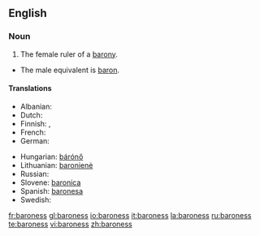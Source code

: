 ==English==

===Noun===
{{en-noun|es}}

# The female ruler of a [[barony]].
*The male equivalent is [[baron]].

====Translations====
{{trans-top|Female ruler of a barony}}
* Albanian: {{t+|sq|baroneshë|f|xs=Albanian}}
* Dutch: {{t+|nl|barones|f}}
* Finnish: {{t-|fi|vapaaherratar}}, {{t-|fi|paronitar}}
* French: {{t-|fr|baronne|f}}
* German: {{t-|de|Baroness|f}}
{{trans-mid}}
* Hungarian: [[bárónő]]
* Lithuanian: [[baronienė]] {{f}}
* Russian: {{t+|ru|баронесса|sc=Cyrl}}
* Slovene: [[baronica]] {{f}}
* Spanish: [[baronesa]] {{f}}
* Swedish: {{t-|sv|baronessa|c}}
{{trans-bottom}}
[[fr:baroness]]
[[gl:baroness]]
[[io:baroness]]
[[it:baroness]]
[[la:baroness]]
[[ru:baroness]]
[[te:baroness]]
[[vi:baroness]]
[[zh:baroness]]